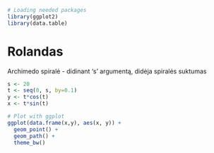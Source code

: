 ```r
# Loading needed packages
library(ggplot2)
library(data.table)
```

# Rolandas

Archimedo spiralė - didinant 's' argumentą, didėja spiralės suktumas

```r
s <- 20
t <- seq(0, s, by=0.1)
y <- t*cos(t)
x <- t*sin(t)

# Plot with ggplot
ggplot(data.frame(x,y), aes(x, y)) + 
  geom_point() + 
  geom_path() + 
  theme_bw()
```